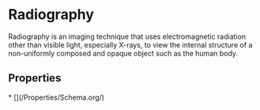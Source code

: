 # Radiography

Radiography is an imaging technique that uses electromagnetic radiation other than visible light, especially X-rays, to view the internal structure of a non-uniformly composed and opaque object such as the human body.

## Properties

<Grid>
* [](/Properties/Schema.org/)

</Grid>

